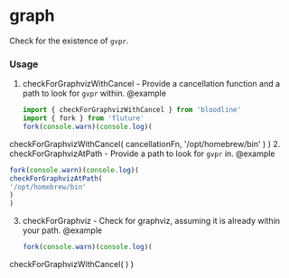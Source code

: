 # graph



Check for the existence of `gvpr`.

### Usage
1. checkForGraphvizWithCancel - Provide a cancellation function and a path to look for `gvpr` within.
   @example
   ```js
   import { checkForGraphvizWithCancel } from 'bloodline'
   import { fork } from 'fluture'
   fork(console.warn)(console.log)(
 checkForGraphvizWithCancel(
   cancellationFn,
   '/opt/homebrew/bin'
 )
   )
2. checkForGraphvizAtPath - Provide a path to look for `gvpr` in.
   @example
   ```js
   fork(console.warn)(console.log)(
 checkForGraphvizAtPath(
   '/opt/homebrew/bin'
 )
   )
   ```
3. checkForGraphviz - Check for graphviz, assuming it is already within your path.
   @example
   ```js
   fork(console.warn)(console.log)(
 checkForGraphvizWithCancel(
 )
   )
   ```